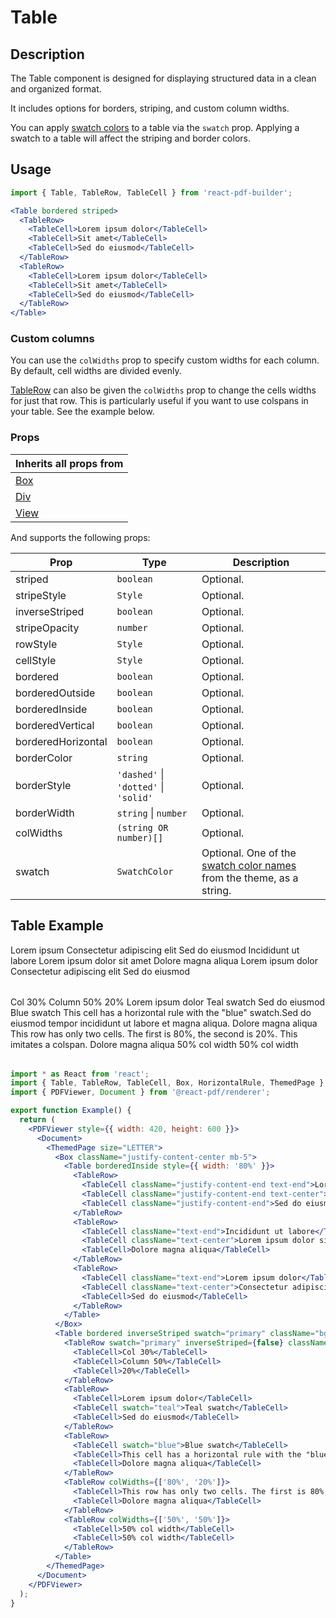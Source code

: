 

<Meta title="Documentation/Components/Tables/Table" />

<h1>Table</h1>

## Description

The Table component is designed for displaying structured data in a clean and organized format. 

It includes options for borders, striping, and custom column widths.

You can apply [swatch colors](https://justinmahar.github.io/react-pdf-builder/?path=/docs/documentation-themes--docs#swatch-colors) to a table via the `swatch` prop. Applying a swatch to a table will affect the striping and border colors.

## Usage

```jsx
import { Table, TableRow, TableCell } from 'react-pdf-builder';
```

```jsx
<Table bordered striped>
  <TableRow>
    <TableCell>Lorem ipsum dolor</TableCell>
    <TableCell>Sit amet</TableCell>
    <TableCell>Sed do eiusmod</TableCell>
  </TableRow>
  <TableRow>
    <TableCell>Lorem ipsum dolor</TableCell>
    <TableCell>Sit amet</TableCell>
    <TableCell>Sed do eiusmod</TableCell>
  </TableRow>
</Table>
```

### Custom columns

You can use the `colWidths` prop to specify custom widths for each column. By default, cell widths are divided evenly.

[TableRow](https://justinmahar.github.io/react-pdf-builder/?path=/docs/documentation-components-tables-tablerow--docs) can also be given the `colWidths` prop to change the cells widths for just that row. This is particularly useful if you want to use colspans in your table. See the example below.

### Props

| Inherits all props from                                                                                      |
| ------------------------------------------------------------------------------------------------------------ |
| [Box](https://justinmahar.github.io/react-pdf-builder/?path=/docs/documentation-components-box--docs)        |
| [Div](https://justinmahar.github.io/react-pdf-builder/?path=/docs/documentation-components-basics-div--docs) |
| [View](https://react-pdf.org/components#view)                                                                |

And supports the following props:

| Prop               | Type                                          | Description                                                                                                                                                                  |
| ------------------ | --------------------------------------------- | ---------------------------------------------------------------------------------------------------------------------------------------------------------------------------- |
| striped            | `boolean`                                     | Optional.                                                                                                                                                                    |
| stripeStyle        | `Style`                                       | Optional.                                                                                                                                                                    |
| inverseStriped     | `boolean`                                     | Optional.                                                                                                                                                                    |
| stripeOpacity      | `number`                                      | Optional.                                                                                                                                                                    |
| rowStyle           | `Style`                                       | Optional.                                                                                                                                                                    |
| cellStyle          | `Style`                                       | Optional.                                                                                                                                                                    |
| bordered           | `boolean`                                     | Optional.                                                                                                                                                                    |
| borderedOutside    | `boolean`                                     | Optional.                                                                                                                                                                    |
| borderedInside     | `boolean`                                     | Optional.                                                                                                                                                                    |
| borderedVertical   | `boolean`                                     | Optional.                                                                                                                                                                    |
| borderedHorizontal | `boolean`                                     | Optional.                                                                                                                                                                    |
| borderColor        | `string`                                      | Optional.                                                                                                                                                                    |
| borderStyle        | `'dashed'` &#124; `'dotted'` &#124; `'solid'` | Optional.                                                                                                                                                                    |
| borderWidth        | `string` &#124; `number`                      | Optional.                                                                                                                                                                    |
| colWidths          | `(string OR number)[]`                        | Optional.                                                                                                                                                                    |
| swatch             | `SwatchColor`                                 | Optional. One of the [swatch color names](https://justinmahar.github.io/react-pdf-builder/?path=/docs/documentation-themes--docs#swatch-colors) from the theme, as a string. |

## Table Example

<DocsPDF>
  <Box className="justify-content-center mb-5">
    <Table borderedInside style={{ width: '80%' }}>
      <TableRow>
        <TableCell className="justify-content-end text-end">Lorem ipsum</TableCell>
        <TableCell className="justify-content-end text-center">Consectetur adipiscing elit</TableCell>
        <TableCell className="justify-content-end">Sed do eiusmod</TableCell>
      </TableRow>
      <TableRow>
        <TableCell className="text-end">Incididunt ut labore</TableCell>
        <TableCell className="text-center">Lorem ipsum dolor sit amet</TableCell>
        <TableCell>Dolore magna aliqua</TableCell>
      </TableRow>
      <TableRow>
        <TableCell className="text-end">Lorem ipsum dolor</TableCell>
        <TableCell className="text-center">Consectetur adipiscing elit</TableCell>
        <TableCell>Sed do eiusmod</TableCell>
      </TableRow>
    </Table>
  </Box>
  <Table bordered inverseStriped swatch="primary" className="bg-white rounded" colWidths={['30%', '50%', '20%']}>
    <TableRow swatch="primary" inverseStriped={false} className="fw-bold">
      <TableCell>Col 30%</TableCell>
      <TableCell>Column 50%</TableCell>
      <TableCell>20%</TableCell>
    </TableRow>
    <TableRow>
      <TableCell>Lorem ipsum dolor</TableCell>
      <TableCell swatch="teal">Teal swatch</TableCell>
      <TableCell>Sed do eiusmod</TableCell>
    </TableRow>
    <TableRow>
      <TableCell swatch="blue">Blue swatch</TableCell>
      <TableCell>This cell has a horizontal rule with the "blue" swatch.<HorizontalRule swatch="blue" />Sed do eiusmod tempor incididunt ut labore et magna aliqua.</TableCell>
      <TableCell>Dolore magna aliqua</TableCell>
    </TableRow>
    <TableRow colWidths={['80%', '20%']}>
      <TableCell>This row has only two cells. The first is 80%, the second is 20%. This imitates a colspan.</TableCell>
      <TableCell>Dolore magna aliqua</TableCell>
    </TableRow>
    <TableRow colWidths={['50%', '50%']}>
      <TableCell>50% col width</TableCell>
      <TableCell>50% col width</TableCell>
    </TableRow>
  </Table>
</DocsPDF>

```jsx
import * as React from 'react';
import { Table, TableRow, TableCell, Box, HorizontalRule, ThemedPage } from 'react-pdf-builder';
import { PDFViewer, Document } from '@react-pdf/renderer';

export function Example() {
  return (
    <PDFViewer style={{ width: 420, height: 600 }}>
      <Document>
        <ThemedPage size="LETTER">
          <Box className="justify-content-center mb-5">
            <Table borderedInside style={{ width: '80%' }}>
              <TableRow>
                <TableCell className="justify-content-end text-end">Lorem ipsum</TableCell>
                <TableCell className="justify-content-end text-center">Consectetur adipiscing elit</TableCell>
                <TableCell className="justify-content-end">Sed do eiusmod</TableCell>
              </TableRow>
              <TableRow>
                <TableCell className="text-end">Incididunt ut labore</TableCell>
                <TableCell className="text-center">Lorem ipsum dolor sit amet</TableCell>
                <TableCell>Dolore magna aliqua</TableCell>
              </TableRow>
              <TableRow>
                <TableCell className="text-end">Lorem ipsum dolor</TableCell>
                <TableCell className="text-center">Consectetur adipiscing elit</TableCell>
                <TableCell>Sed do eiusmod</TableCell>
              </TableRow>
            </Table>
          </Box>
          <Table bordered inverseStriped swatch="primary" className="bg-white rounded" colWidths={['30%', '50%', '20%']}>
            <TableRow swatch="primary" inverseStriped={false} className="fw-bold">
              <TableCell>Col 30%</TableCell>
              <TableCell>Column 50%</TableCell>
              <TableCell>20%</TableCell>
            </TableRow>
            <TableRow>
              <TableCell>Lorem ipsum dolor</TableCell>
              <TableCell swatch="teal">Teal swatch</TableCell>
              <TableCell>Sed do eiusmod</TableCell>
            </TableRow>
            <TableRow>
              <TableCell swatch="blue">Blue swatch</TableCell>
              <TableCell>This cell has a horizontal rule with the "blue" swatch.<HorizontalRule swatch="blue" />Sed do eiusmod tempor incididunt ut labore et magna aliqua.</TableCell>
              <TableCell>Dolore magna aliqua</TableCell>
            </TableRow>
            <TableRow colWidths={['80%', '20%']}>
              <TableCell>This row has only two cells. The first is 80%, the second is 20%. This imitates a colspan.</TableCell>
              <TableCell>Dolore magna aliqua</TableCell>
            </TableRow>
            <TableRow colWidths={['50%', '50%']}>
              <TableCell>50% col width</TableCell>
              <TableCell>50% col width</TableCell>
            </TableRow>
          </Table>
        </ThemedPage>
      </Document>
    </PDFViewer>
  );
}
```
